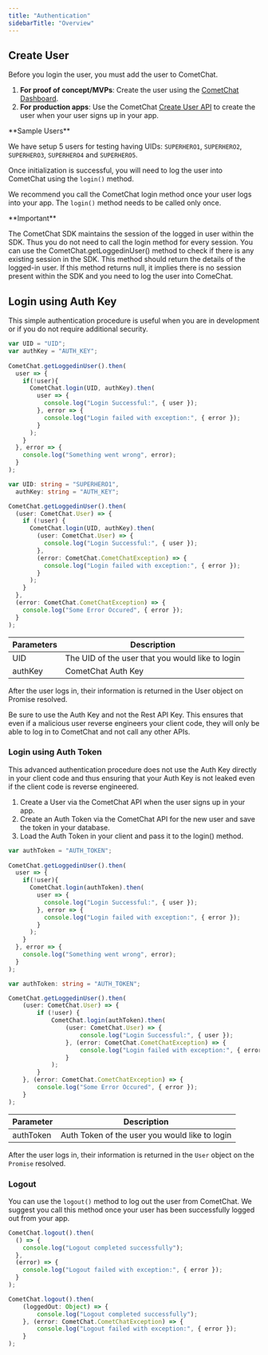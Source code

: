 ```yaml
---
title: "Authentication"
sidebarTitle: "Overview"
---
```


## Create User

Before you login the user, you must add the user to CometChat.

1. **For proof of concept/MVPs**: Create the user using the
   [CometChat Dashboard](https://app.cometchat.com/signup).
2. **For production apps**: Use the CometChat
   [Create User API](/reference/creates-user) to create the user when your user
   signs up in your app.

<Note>
**Sample Users**

We have setup 5 users for testing having UIDs: `SUPERHERO1`, `SUPERHERO2`,
`SUPERHERO3`, `SUPERHERO4` and `SUPERHERO5`.

</Note>

Once initialization is successful, you will need to log the user into CometChat
using the `login()` method.

We recommend you call the CometChat login method once your user logs into your
app. The `login()` method needs to be called only once.

<Warning>
**Important**

The CometChat SDK maintains the session of the logged in user within the SDK.
Thus you do not need to call the login method for every session. You can use the
CometChat.getLoggedinUser() method to check if there is any existing session in
the SDK. This method should return the details of the logged-in user. If this
method returns null, it implies there is no session present within the SDK and
you need to log the user into ComeChat.

</Warning>

## Login using Auth Key

This simple authentication procedure is useful when you are in development or if
you do not require additional security.

<CodeGroup>

```js Javascript
var UID = "UID";
var authKey = "AUTH_KEY";
​
CometChat.getLoggedinUser().then(
  user => {
    if(!user){
      CometChat.login(UID, authKey).then(
        user => {
          console.log("Login Successful:", { user });
        }, error => {
          console.log("Login failed with exception:", { error });
        }
      );
    }
  }, error => {
    console.log("Something went wrong", error);
  }
);
```

```ts Typescript
var UID: string = "SUPERHERO1",
  authKey: string = "AUTH_KEY";

CometChat.getLoggedinUser().then(
  (user: CometChat.User) => {
    if (!user) {
      CometChat.login(UID, authKey).then(
        (user: CometChat.User) => {
          console.log("Login Successful:", { user });
        },
        (error: CometChat.CometChatException) => {
          console.log("Login failed with exception:", { error });
        }
      );
    }
  },
  (error: CometChat.CometChatException) => {
    console.log("Some Error Occured", { error });
  }
);
```

</CodeGroup>

| Parameters | Description                                      |
| ---------- | ------------------------------------------------ |
| UID        | The UID of the user that you would like to login |
| authKey    | CometChat Auth Key                               |

After the user logs in, their information is returned in the User object on
Promise resolved.

<Warning>
  Be sure to use the Auth Key and not the Rest API Key. This ensures that even
  if a malicious user reverse engineers your client code, they will only be able
  to log in to CometChat and not call any other APIs.
</Warning>

### Login using Auth Token

This advanced authentication procedure does not use the Auth Key directly in
your client code and thus ensuring that your Auth Key is not leaked even if the
client code is reverse engineered.

1. Create a User via the CometChat API when the user signs up in your app.
2. Create an Auth Token via the CometChat API for the new user and save the
   token in your database.
3. Load the Auth Token in your client and pass it to the login() method.

<CodeGroup>

```js Javascript
var authToken = "AUTH_TOKEN";
​
CometChat.getLoggedinUser().then(
  user => {
    if(!user){
      CometChat.login(authToken).then(
        user => {
          console.log("Login Successful:", { user });
        }, error => {
          console.log("Login failed with exception:", { error });
        }
      );
    }
  }, error => {
    console.log("Something went wrong", error);
  }
);
```

```Typescript
var authToken: string = "AUTH_TOKEN";

CometChat.getLoggedinUser().then(
    (user: CometChat.User) => {
        if (!user) {
            CometChat.login(authToken).then(
                (user: CometChat.User) => {
                    console.log("Login Successful:", { user });
                }, (error: CometChat.CometChatException) => {
                    console.log("Login failed with exception:", { error });
                }
            );
        }
    }, (error: CometChat.CometChatException) => {
        console.log("Some Error Occured", { error });
    }
);
```

</CodeGroup>

| Parameter | Description                                    |
| --------- | ---------------------------------------------- |
| authToken | Auth Token of the user you would like to login |

After the user logs in, their information is returned in the `User` object on
the `Promise` resolved.

### Logout

You can use the `logout()` method to log out the user from CometChat. We suggest
you call this method once your user has been successfully logged out from your
app.

<CodeGroup>

```js Javascript
CometChat.logout().then(
  () => {
    console.log("Logout completed successfully");
  },
  (error) => {
    console.log("Logout failed with exception:", { error });
  }
);
```

```Typescript
CometChat.logout().then(
    (loggedOut: Object) => {
        console.log("Logout completed successfully");
    }, (error: CometChat.CometChatException) => {
        console.log("Logout failed with exception:", { error });
    }
);
```

</CodeGroup>
